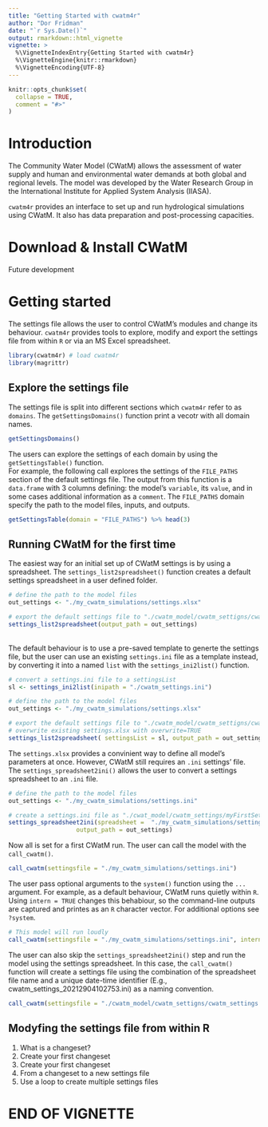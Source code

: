 ```yaml
---
title: "Getting Started with cwatm4r"
author: "Dor Fridman"
date: "`r Sys.Date()`"
output: rmarkdown::html_vignette
vignette: >
  %\VignetteIndexEntry{Getting Started with cwatm4r}
  %\VignetteEngine{knitr::rmarkdown}
  %\VignetteEncoding{UTF-8}
---
```


```r
knitr::opts_chunk$set(
  collapse = TRUE,
  comment = "#>"
)
```

# Introduction

<p>
The Community Water Model (CWatM) allows the assessment of water supply and human and environmental water demands at both global and regional levels. The model was developed by the Water Research Group in the International Institute for Applied System Analysis (IIASA).
</p>
<p>
`cwatm4r` provides an interface to set up and run hydrological simulations using CWatM. It also has data preparation and post-processing capacities.
</p>


# Download & Install CWatM

<p> Future development</p>

# Getting started

<p>
The settings file allows the user to control CWatM's modules and change its behaviour. `cwatm4r` provides tools to explore, modify and export the settings file from within `R` or via an MS Excel spreadsheet. 
```r
library(cwatm4r) # load cwatm4r
library(magrittr)
```
</p>

## Explore the settings file
<p>
The settings file is split into different sections which `cwatm4r` refer to as `domains`. The `getSettingsDomains()` function print a vecotr with all domain names.
```r
getSettingsDomains()
```
The users can explore the settings of each domain by  using the `getSettingsTable()` function. <br />
For example, the following call explores the settings of the `FILE_PATHS` section of the default settings file. 
The output from this function is a `data.frame` with 3 columns defining: the model's `variable`, its `value`, and in some cases additional information as a `comment`.
The `FILE_PATHS` domain specify the path to the model files, inputs, and outputs.

```r
getSettingsTable(domain = "FILE_PATHS") %>% head(3)
```
</p>

## Running CWatM for the first time
<p>
The easiest way for an initial set up of CWatM settings is by using a spreadsheet. The `settings_list2spreadsheet()` function creates a default settings spreadsheet in a user defined folder. 
</p>
```r
# define the path to the model files
out_settings <- "./my_cwatm_simulations/settings.xlsx"

# export the default settings file to "./cwatm_model/cwatm_settigns/cwatm_settings.xlsx"
settings_list2spreadsheet(output_path = out_settings) 

```
<p>
<br />
The default behaviour is to use a pre-saved template to generte the settings file, but the user can use an existing `settings.ini` file as a template instead, by converting it into a named `list` with the `settings_ini2list()` function.
```r
# convert a settings.ini file to a settingsList
sl <- settings_ini2list(inipath = "./cwatm_settings.ini")

# define the path to the model files
out_settings <- "./my_cwatm_simulations/settings.xlsx"

# export the default settings file to "./cwatm_model/cwatm_settigns/cwatm_settings.xlsx"
# overwrite existing settings.xlsx with overwrite=TRUE
settings_list2spreadsheet( settingsList = sl, output_path = out_settings, overwrite = TRUE) 

```
</p>

<p>
The `settings.xlsx` provides a convinient way to define all model's parameters at once. However, CWatM still requires an `.ini` settings' file. The `settings_spreadsheet2ini()` allows the user to convert a settings spreadsheet to an `.ini` file.
```r
# define the path to the model files
out_settings <- "./my_cwatm_simulations/settings.ini" 

# create a settings.ini file as "./cwat_model/cwatm_settings/myFirstSettingsFile.ini"
settings_spreadsheet2ini(spreadsheet =  "./my_cwatm_simulations/settings.xlsx", 
                   output_path = out_settings) 

```

</p>

<p>
Now all is set for a first CWatM run. The user can call the model with the `call_cwatm()`.
</p>

```r
call_cwatm(settingsfile = "./my_cwatm_simulations/settings.ini") 

```

<p>
The user pass optional arguments to the `system()` function using the `...` argument. For example, as a default behaviour, CWatM runs quietly within `R`. Using `intern = TRUE` changes this behabiour, so the command-line outputs are captured and printes as an `R` character vector. For additional options see `?system`.
</p>

```r
# This model will run loudly
call_cwatm(settingsfile = "./my_cwatm_simulations/settings.ini", intern = TRUE) 

```

<p>
The user can also skip the `settings_spreadsheet2ini()` step and run the model using the settings spreadsheet. In this case, the `call_cwatm()` function will create a settings file using the combination of the spreadsheet file name and a unique date-time identifier (E.g., cwatm_settings_20212904102753.ini) as a naming convention. <br />
</p>


```r
call_cwatm(settingsfile = "./cwatm_model/cwatm_settigns/cwatm_settings.xlsx")

```

</p>

## Modyfing the settings file from within R

<ol>
  <li>What is a changeset?</li>
  <li>Create your first changeset</li>
  <li>Create your first changeset</li>
  <li>From a changeset to a new settings file</li>
  <li>Use a loop to create multiple settings files</li>
</ol>

# END OF VIGNETTE
